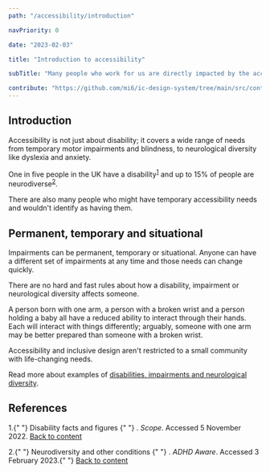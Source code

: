 ```yaml
---
path: "/accessibility/introduction"

navPriority: 0

date: "2023-02-03"

title: "Introduction to accessibility"

subTitle: "Many people who work for us are directly impacted by the accessibility decisions we make."

contribute: "https://github.com/mi6/ic-design-system/tree/main/src/content/structured/accessibility/introduction.mdx"
---
```


## Introduction

Accessibility is not just about disability; it covers a wide range of needs from temporary motor impairments and blindness, to neurological diversity like dyslexia and anxiety.

One in five people in the UK have a disability<sup id="ref-1"><a href="#fn-1">1</a></sup> and up to 15% of people are neurodiverse<sup id="ref-2"><a href="#fn-2">2</a></sup>.

There are also many people who might have temporary accessibility needs and wouldn't identify as having them.

## Permanent, temporary and situational

Impairments can be permanent, temporary or situational. Anyone can have a different set of impairments at any time and those needs can change quickly.

There are no hard and fast rules about how a disability, impairment or neurological diversity affects someone.

A person born with one arm, a person with a broken wrist and a person holding a baby all have a reduced ability to interact through their hands. Each will interact with things differently; arguably, someone with one arm may be better prepared than someone with a broken wrist.

Accessibility and inclusive design aren't restricted to a small community with life-changing needs.

Read more about examples of [disabilities, impairments and neurological diversity](/accessibility/needs).

## References

<p>
  1.{" "}
  <ic-link
    target="_blank"
    href="https://www.scope.org.uk/media/disability-facts-figures/"
    rel="noreferer noopener nofollow"
    id="fn-1"
  >
    Disability facts and figures
  </ic-link>{" "}
  .<i> Scope</i>. Accessed 5 November 2022. <a href="#ref-1">Back to content</a>
</p>
<p>
  2.{" "}
  <ic-link
    target="_blank"
    href="https://adhdaware.org.uk/what-is-adhd/neurodiversity-and-other-conditions/"
    rel="noreferer noopener nofollow"
    id="fn-2"
  >
    Neurodiversity and other conditions
  </ic-link>{" "}
  .<i> ADHD Aware</i>. Accessed 3 February 2023.{" "}
  <a href="#ref-2">Back to content</a>
</p>
